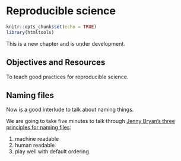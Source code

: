 # Reproducible science {#reproducible} 

```r
knitr::opts_chunk$set(echo = TRUE)
library(htmltools)
```

This is a new chapter and is under development. 


## Objectives and Resources

To teach good practices for reproducible science.

<!---
### Objectives


### Resources 
--->

## Naming files

Now is a good interlude to talk about naming things. 

We are going to take five minutes to talk through [Jenny Bryan's three principles for naming files](https://speakerdeck.com/jennybc/how-to-name-files):

1. machine readable
1. human readable
1. play well with default ordering
